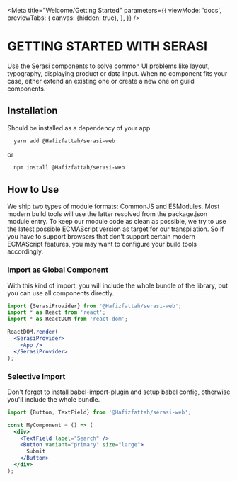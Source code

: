 
<Meta
  title="Welcome/Getting Started"
  parameters={{
    viewMode: 'docs',
    previewTabs: {
      canvas: {hidden: true},
    },
  }}
/>

# GETTING STARTED WITH SERASI

<Subtitle>
  Use the Serasi components to solve common UI problems like layout, typography, displaying product or data input. When no component fits
  your case, either extend an existing one or create a new one on guild components.
</Subtitle>

## Installation

Should be installed as a dependency of your app.

```sh
  yarn add @Hafizfattah/serasi-web
```

or

```sh
  npm install @Hafizfattah/serasi-web
```

## How to Use

We ship two types of module formats: CommonJS and ESModules. Most modern build tools will use the latter resolved from the package.json module entry. To keep our module code as clean as possible, we try to use the latest possible ECMAScript version as target for our transpilation. So if you have to support browsers that don't support certain modern ECMAScript features, you may want to configure your build tools accordingly.

### Import as Global Component

With this kind of import, you will include the whole bundle of the library, but you can use all components directly.

```jsx
import {SerasiProvider} from '@Hafizfattah/serasi-web';
import * as React from 'react';
import * as ReactDOM from 'react-dom';

ReactDOM.render(
  <SerasiProvider>
    <App />
  </SerasiProvider>
);
```

### Selective Import

Don't forget to install babel-import-plugin and setup babel config, otherwise you'll include the whole bundle.

```jsx
import {Button, TextField} from '@Hafizfattah/serasi-web';

const MyComponent = () => (
  <div>
    <TextField label="Search" />
    <Button variant="primary" size="large">
      Submit
    </Button>
  </div>
);
```

